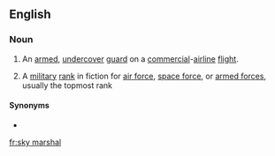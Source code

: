 ==English==
{{wikipedia}}

===Noun===
{{en-noun|head=[[sky]] [[marshal]]}}

# {{lb|en|US|law enforcement}} An [[armed]], [[undercover]] [[guard]] on a [[commercial]]-[[airline]] [[flight]].
# {{lb|en|fiction}} A [[military]] [[rank]] in fiction for [[air force]], [[space force]], or [[armed forces]], usually the topmost rank

====Synonyms====
* {{l|en|air marshal}}

[[fr:sky marshal]]